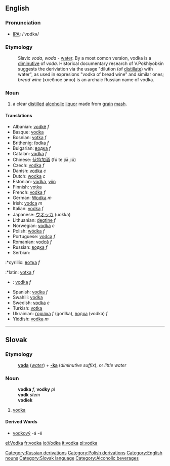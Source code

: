 {{wikipedia}}
==English==

===Pronunciation===
*[[International Phonetic Alphabet|IPA]]: /ˈvɒdkə/

===Etymology===

:Slavic ''voda'', ''woda'' - [[water]]. By a most comon version, vodka is a [[diminutive]] of ''voda''. Historical documentary research of V.Pokhlyobkin suggests the deriviation via the usage "dilution (of [[distil]]late) with water", as used in expresions "vodka of bread wine" and similar ones; ''bread wine'' (хлебное вино) is an archaic Russian name of vodka.

===Noun===

# a clear [[distil]]led [[alcoholic]] [[liquor]] made from [[grain]] [[mash]].

====Translations====
*Albanian: [[vodkë]] ''f''
*Basque: [[vodka]]
*Bosnian: [[votka]] ''f''
*Brithenig: [[fodka]] ''f''
*Bulgarian: [[водка]] ''f''
*Catalan: [[vodka]] ''f''
*Chinese: [[伏特加酒]] (fú tè jiā jiǔ)
*Czech: [[vodka]] ''f''
*Danish: [[vodka]] ''c''
*Dutch: [[wodka]] ''c''
*Estonian: [[vodka]], [[viin]]
*Finnish: [[votka]]
*French: [[vodka]] ''f''
*German: [[Wodka]] ''m''
*Irish: [[vodca]] ''m''
*Italian: [[vodka]] ''f''
*Japanese: [[ウオッカ]] (uokka)
*Lithuanian: [[degtine]] ''f''
*Norwegian: [[vodka]] ''c''
*Polish: [[wódka]] ''f''
*Portuguese: [[vodca]] ''f''
*Romanian: [[vodcă]] ''f''
*Russian: [[водка]] ''f''
*Serbian:
:*cyrillic: [[вотка]] ''f''
:*latin: [[votka]] ''f''
*{{sk}}: [[vodka#Slovak|vodka]] ''f''
*Spanish: [[vodka]] ''f''
*Swahili: [[vodka]]
*Swedish: [[vodka]] ''c''
*Turkish: [[votka]]
*Ukrainian: [[горілка]] ''f'' (gorîlka), [[водка]] (vodka) ''f''
*Yiddish: [[vodka]] ''m''

----

==Slovak==
===Etymology===
:'''[[voda#Slovak|voda]]''' (''[[water]]'') + '''[[-ka#Slovak|-ka]]''' (''diminutive suffix''), or ''little water''
===Noun===
:'''vodka''' ''f'', '''vodky''' ''pl''
:'''vodk''' ''stem''
:'''vodiek''' ''{{genpl}}''
:{{decpat}} {{zena}}
# [[vodka#English|vodka]]
====Derived Words====
* [[vodkový]] -á -é

[[Category:Russian derivations]]
[[Category:Polish derivations]]
[[Category:English nouns]]
[[Category:Slovak language]]
[[Category:Alcoholic beverages]]
[[el:Vodka]]
[[fr:vodka]]
[[io:Vodka]]
[[it:vodka]]
[[pl:vodka]]